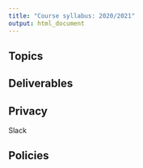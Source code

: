 ```yaml
---
title: "Course syllabus: 2020/2021"
output: html_document
---
```


## Topics


## Deliverables


## Privacy

Slack

## Policies
